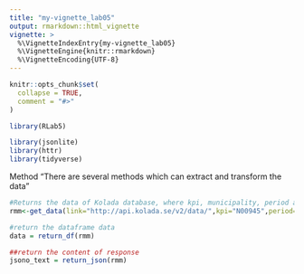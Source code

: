 ```yaml
---
title: "my-vignette_lab05"
output: rmarkdown::html_vignette
vignette: >
  %\VignetteIndexEntry{my-vignette_lab05}
  %\VignetteEngine{knitr::rmarkdown}
  %\VignetteEncoding{UTF-8}
---
```


```r
knitr::opts_chunk$set(
  collapse = TRUE,
  comment = "#>"
)
```

```r
library(RLab5)

```
```r
library(jsonlite)
library(httr)
library(tidyverse)

```

Method
"There are several methods which can extract and transform the data"

```r
#Returns the data of Kolada database, where kpi, municipality, period are parameters,2 of them should be given
rmm<-get_data(link="http://api.kolada.se/v2/data/",kpi="N00945",period="2009")
```

```r
#return the dataframe data
data = return_df(rmm)
```

```r
##return the content of response
jsono_text = return_json(rmm)
```
